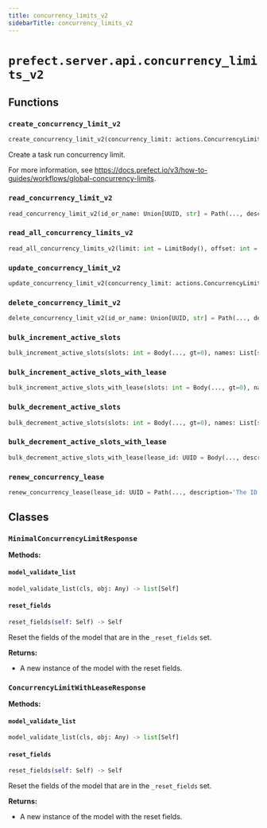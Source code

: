 ```yaml
---
title: concurrency_limits_v2
sidebarTitle: concurrency_limits_v2
---
```


# `prefect.server.api.concurrency_limits_v2`

## Functions

### `create_concurrency_limit_v2` <sup><a href="https://github.com/PrefectHQ/prefect/blob/main/src/prefect/server/api/concurrency_limits_v2.py#L28" target="_blank"><Icon icon="github" style="width: 14px; height: 14px;" /></a></sup>

```python
create_concurrency_limit_v2(concurrency_limit: actions.ConcurrencyLimitV2Create, db: PrefectDBInterface = Depends(provide_database_interface)) -> schemas.core.ConcurrencyLimitV2
```


Create a task run concurrency limit.

For more information, see https://docs.prefect.io/v3/how-to-guides/workflows/global-concurrency-limits.


### `read_concurrency_limit_v2` <sup><a href="https://github.com/PrefectHQ/prefect/blob/main/src/prefect/server/api/concurrency_limits_v2.py#L46" target="_blank"><Icon icon="github" style="width: 14px; height: 14px;" /></a></sup>

```python
read_concurrency_limit_v2(id_or_name: Union[UUID, str] = Path(..., description='The ID or name of the concurrency limit', alias='id_or_name'), db: PrefectDBInterface = Depends(provide_database_interface)) -> schemas.responses.GlobalConcurrencyLimitResponse
```

### `read_all_concurrency_limits_v2` <sup><a href="https://github.com/PrefectHQ/prefect/blob/main/src/prefect/server/api/concurrency_limits_v2.py#L76" target="_blank"><Icon icon="github" style="width: 14px; height: 14px;" /></a></sup>

```python
read_all_concurrency_limits_v2(limit: int = LimitBody(), offset: int = Body(0, ge=0), db: PrefectDBInterface = Depends(provide_database_interface)) -> List[schemas.responses.GlobalConcurrencyLimitResponse]
```

### `update_concurrency_limit_v2` <sup><a href="https://github.com/PrefectHQ/prefect/blob/main/src/prefect/server/api/concurrency_limits_v2.py#L97" target="_blank"><Icon icon="github" style="width: 14px; height: 14px;" /></a></sup>

```python
update_concurrency_limit_v2(concurrency_limit: actions.ConcurrencyLimitV2Update, id_or_name: Union[UUID, str] = Path(..., description='The ID or name of the concurrency limit', alias='id_or_name'), db: PrefectDBInterface = Depends(provide_database_interface)) -> None
```

### `delete_concurrency_limit_v2` <sup><a href="https://github.com/PrefectHQ/prefect/blob/main/src/prefect/server/api/concurrency_limits_v2.py#L128" target="_blank"><Icon icon="github" style="width: 14px; height: 14px;" /></a></sup>

```python
delete_concurrency_limit_v2(id_or_name: Union[UUID, str] = Path(..., description='The ID or name of the concurrency limit', alias='id_or_name'), db: PrefectDBInterface = Depends(provide_database_interface)) -> None
```

### `bulk_increment_active_slots` <sup><a href="https://github.com/PrefectHQ/prefect/blob/main/src/prefect/server/api/concurrency_limits_v2.py#L254" target="_blank"><Icon icon="github" style="width: 14px; height: 14px;" /></a></sup>

```python
bulk_increment_active_slots(slots: int = Body(..., gt=0), names: List[str] = Body(..., min_items=1), mode: Literal['concurrency', 'rate_limit'] = Body('concurrency'), create_if_missing: Optional[bool] = Body(None, deprecated='Limits must be explicitly created before acquiring concurrency slots.'), db: PrefectDBInterface = Depends(provide_database_interface)) -> List[MinimalConcurrencyLimitResponse]
```

### `bulk_increment_active_slots_with_lease` <sup><a href="https://github.com/PrefectHQ/prefect/blob/main/src/prefect/server/api/concurrency_limits_v2.py#L289" target="_blank"><Icon icon="github" style="width: 14px; height: 14px;" /></a></sup>

```python
bulk_increment_active_slots_with_lease(slots: int = Body(..., gt=0), names: List[str] = Body(..., min_items=1), mode: Literal['concurrency', 'rate_limit'] = Body('concurrency'), lease_duration: float = Body(300, ge=60, le=60 * 60 * 24, description='The duration of the lease in seconds.'), holder: Optional[ConcurrencyLeaseHolder] = Body(None, description='The holder of the lease with type (flow_run, task_run, or deployment) and id.'), db: PrefectDBInterface = Depends(provide_database_interface)) -> ConcurrencyLimitWithLeaseResponse
```

### `bulk_decrement_active_slots` <sup><a href="https://github.com/PrefectHQ/prefect/blob/main/src/prefect/server/api/concurrency_limits_v2.py#L343" target="_blank"><Icon icon="github" style="width: 14px; height: 14px;" /></a></sup>

```python
bulk_decrement_active_slots(slots: int = Body(..., gt=0), names: List[str] = Body(..., min_items=1), occupancy_seconds: Optional[float] = Body(None, gt=0.0), create_if_missing: bool = Body(None, deprecated='Limits must be explicitly created before decrementing active slots.'), db: PrefectDBInterface = Depends(provide_database_interface)) -> List[MinimalConcurrencyLimitResponse]
```

### `bulk_decrement_active_slots_with_lease` <sup><a href="https://github.com/PrefectHQ/prefect/blob/main/src/prefect/server/api/concurrency_limits_v2.py#L377" target="_blank"><Icon icon="github" style="width: 14px; height: 14px;" /></a></sup>

```python
bulk_decrement_active_slots_with_lease(lease_id: UUID = Body(..., description='The ID of the lease corresponding to the concurrency limits to decrement.', embed=True), db: PrefectDBInterface = Depends(provide_database_interface)) -> None
```

### `renew_concurrency_lease` <sup><a href="https://github.com/PrefectHQ/prefect/blob/main/src/prefect/server/api/concurrency_limits_v2.py#L403" target="_blank"><Icon icon="github" style="width: 14px; height: 14px;" /></a></sup>

```python
renew_concurrency_lease(lease_id: UUID = Path(..., description='The ID of the lease to renew'), lease_duration: float = Body(300, ge=60, le=60 * 60 * 24, description='The duration of the lease in seconds.', embed=True)) -> None
```

## Classes

### `MinimalConcurrencyLimitResponse` <sup><a href="https://github.com/PrefectHQ/prefect/blob/main/src/prefect/server/api/concurrency_limits_v2.py#L156" target="_blank"><Icon icon="github" style="width: 14px; height: 14px;" /></a></sup>

**Methods:**

#### `model_validate_list` <sup><a href="https://github.com/PrefectHQ/prefect/blob/main/src/prefect/_internal/schemas/bases.py#L56" target="_blank"><Icon icon="github" style="width: 14px; height: 14px;" /></a></sup>

```python
model_validate_list(cls, obj: Any) -> list[Self]
```

#### `reset_fields` <sup><a href="https://github.com/PrefectHQ/prefect/blob/main/src/prefect/_internal/schemas/bases.py#L85" target="_blank"><Icon icon="github" style="width: 14px; height: 14px;" /></a></sup>

```python
reset_fields(self: Self) -> Self
```

Reset the fields of the model that are in the `_reset_fields` set.

**Returns:**
- A new instance of the model with the reset fields.


### `ConcurrencyLimitWithLeaseResponse` <sup><a href="https://github.com/PrefectHQ/prefect/blob/main/src/prefect/server/api/concurrency_limits_v2.py#L162" target="_blank"><Icon icon="github" style="width: 14px; height: 14px;" /></a></sup>

**Methods:**

#### `model_validate_list` <sup><a href="https://github.com/PrefectHQ/prefect/blob/main/src/prefect/_internal/schemas/bases.py#L56" target="_blank"><Icon icon="github" style="width: 14px; height: 14px;" /></a></sup>

```python
model_validate_list(cls, obj: Any) -> list[Self]
```

#### `reset_fields` <sup><a href="https://github.com/PrefectHQ/prefect/blob/main/src/prefect/_internal/schemas/bases.py#L85" target="_blank"><Icon icon="github" style="width: 14px; height: 14px;" /></a></sup>

```python
reset_fields(self: Self) -> Self
```

Reset the fields of the model that are in the `_reset_fields` set.

**Returns:**
- A new instance of the model with the reset fields.

